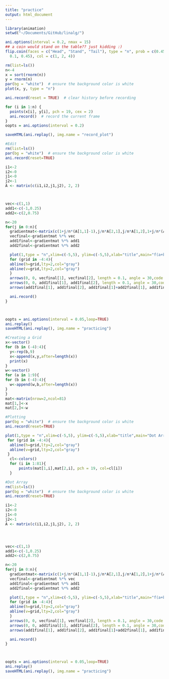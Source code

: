 ```yaml
---
title: "practice"
output: html_document
---
```


```r
library(animation)
setwd("~/Documents/GitHub/linalg/")
```

```r
ani.options(interval = 0.2, nmax = 15)
## a coin would stand on the table?? just kidding :)
flip.coin(faces = c("Head", "Stand", "Tail"), type = "n", prob = c(0.45, 
  0.1, 0.45), col = c(1, 2, 4))
```

```r
rm(list=ls())
n<-4
x = sort(rnorm(n))
y = rnorm(n)
par(bg = "white")  # ensure the background color is white
plot(x, y, type = "n")

ani.record(reset = TRUE)  # clear history before recording

for (i in 1:n) {
  points(x[i], y[i], pch = 19, cex = 2)
  ani.record()  # record the current frame
}
oopts = ani.options(interval = 0.2)

saveHTML(ani.replay(), img.name = "record_plot")

```

```r
#Edit
rm(list=ls())
par(bg = "white")  # ensure the background color is white
ani.record(reset=TRUE)

i1<-2
i2<-0
j1<-0
j2<-1
A <- matrix(c(i1,i2,j1,j2), 2, 2)



vec<-c(1,1)
add1<-c(-1,0.25)
add2<-c(2,0.75)

n<-20
for(j in 0:n){
  gradientmat<-matrix(c(1+j/n*(A[1,1]-1),j/n*A[2,1],j/n*A[1,2],1+j/n*(A[2,2]-1)), 2, 2)
  vecfinal<-gradientmat %*% vec
  add1final<-gradientmat %*% add1
  add2final<-gradientmat %*% add2

  plot(1,type = "n",xlim=c(-5,5), ylim=c(-5,5),xlab="title",main="f(a+b)=f(a)+f(b)")
  for (grid in -4:4){
  abline(h=grid,lty=2,col="gray")
  abline(v=grid,lty=2,col="gray")
  }
  arrows(0, 0, vecfinal[1], vecfinal[2], length = 0.1, angle = 30,code = 2,col="black")
  arrows(0, 0, add1final[1], add1final[2], length = 0.1, angle = 30,code = 2,col="green")
  arrows(add1final[1], add1final[2], add1final[1]+add2final[1], add1final[2]+add2final[2], length = 0.1, angle = 30,code = 2,col="blue")

  ani.record()
}



oopts = ani.options(interval = 0.05,loop=TRUE)
ani.replay()
saveHTML(ani.replay(), img.name = "practicing")

```

```r
#Creating a Grid
x<-vector()
for (b in (-4):4){
  y<-rep(b,9)
  x<-append(x,y,after=length(x))
  print(x)
}
w<-vector()
for (a in 1:9){
for (b in (-4):4){
  w<-append(w,b,after=length(x))
}
}
mat<-matrix(nrow=2,ncol=81)
mat[1,]<-x
mat[2,]<-w

#Plotting
par(bg = "white")  # ensure the background color is white
ani.record(reset=TRUE)

plot(1,type = "n",xlim=c(-5,5), ylim=c(-5,5),xlab="title",main="Dot Array")
 for (grid in -4:4){
  abline(h=grid,lty=2,col="gray")
  abline(v=grid,lty=2,col="gray")
 }
  cl<-colors()
  for (i in 1:81){
      points(mat[1,i],mat[2,i], pch = 19, col=cl[i])
  }


```

```r
#Dot Array
rm(list=ls())
par(bg = "white")  # ensure the background color is white
ani.record(reset=TRUE)

i1<-2
i2<-0
j1<-0
j2<-1
A <- matrix(c(i1,i2,j1,j2), 2, 2)




vec<-c(1,1)
add1<-c(-1,0.25)
add2<-c(2,0.75)

n<-20
for(j in 0:n){
  gradientmat<-matrix(c(1+j/n*(A[1,1]-1),j/n*A[2,1],j/n*A[1,2],1+j/n*(A[2,2]-1)), 2, 2)
  vecfinal<-gradientmat %*% vec
  add1final<-gradientmat %*% add1
  add2final<-gradientmat %*% add2

  plot(1,type = "n",xlim=c(-5,5), ylim=c(-5,5),xlab="title",main="f(a+b)=f(a)+f(b)")
  for (grid in -4:4){
  abline(h=grid,lty=2,col="gray")
  abline(v=grid,lty=2,col="gray")
  }
  arrows(0, 0, vecfinal[1], vecfinal[2], length = 0.1, angle = 30,code = 2,col="black")
  arrows(0, 0, add1final[1], add1final[2], length = 0.1, angle = 30,code = 2,col="green")
  arrows(add1final[1], add1final[2], add1final[1]+add2final[1], add1final[2]+add2final[2], length = 0.1, angle = 30,code = 2,col="blue")

  ani.record()
}



oopts = ani.options(interval = 0.05,loop=TRUE)
ani.replay()
saveHTML(ani.replay(), img.name = "practicing")

```


